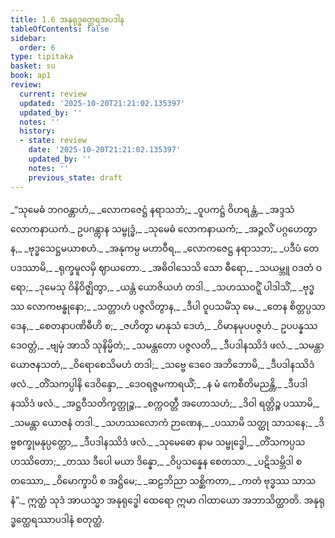 ```yaml
---
title: 1.6 အနုရုဒ္ဓတ္ထေရအပဒါန
tableOfContents: false
sidebar:
  order: 6
type: tipitaka
basket: su
book: ap1
review:
  current: review
  updated: '2025-10-20T21:21:02.135397'
  updated_by: ''
  notes: ''
  history:
  - state: review
    date: '2025-10-20T21:21:02.135397'
    updated_by: ''
    notes: ''
    previous_state: draft
---
```



<DynamicBreadcrumb />


<ReviewStatus review={frontmatter.review} showDetails={true} />

<HypothesisAnnotation frontmatter={frontmatter} />

<Division number="421" book="ap1" e="ch" v="20" p="38">

<Paragraph number="434" type="verses" book="ap1">
_“သုမေဓံ ဘဂဝန္တာဟံ,_  
_လောကဇေဋ္ဌံ နရာသဘံ;_  
_ဝူပကဋ္ဌံ ဝိဟရန္တံ,_  
_အဒ္ဒသံ လောကနာယကံ._  

</Paragraph>

</Division>
<Division number="422" book="ap1" e="ch" v="20" p="38">

<Paragraph number="435" type="verses" book="ap1">
ဥပဂန္တွာန သမ္ဗုဒ္ဓံ,_  
_သုမေဓံ လောကနာယကံ;_  
_အဉ္ဇလိံ ပဂ္ဂဟေတွာန,_  
_ဗုဒ္ဓသေဋ္ဌမယာစဟံ._  

</Paragraph>

</Division>
<Division number="423" book="ap1" e="ch" v="20" p="38">

<Paragraph number="436" type="verses" book="ap1">
_အနုကမ္ပ မဟာဝီရ,_  
_လောကဇေဋ္ဌ နရာသဘ;_  
_ပဒီပံ တေ ပဒဿာမိ,_  
_ရုက္ခမူလမှိ ဈာယတော._  

</Paragraph>

</Division>
<Division number="424" book="ap1" e="ch" v="20" p="38">

<Paragraph number="437" type="verses" book="ap1">
_အဓိဝါသေသိ သော ဓီရော,_  
_သယမ္ဘူ ဝဒတံ ဝရော;_  
_ဒုမေသု ဝိနိဝိဇ္ဈိတွာ,_  
_ယန္တံ ယောဇိယဟံ တဒါ._  

</Paragraph>

</Division>
<Division number="425" book="ap1" e="ch" v="20" p="39">

<Paragraph number="438" type="verses" book="ap1">
_သဟဿဝဋ္ဋိံ ပါဒါသိံ,_  
_ဗုဒ္ဓဿ လောကဗန္ဓုနော;_  
_သတ္တာဟံ ပဇ္ဇလိတွာန,_  
_ဒီပါ ဝူပသမိံသု မေ._  

</Paragraph>

</Division>
<Division number="426" book="ap1" e="ch" v="20" p="39">

<Paragraph number="439" type="verses" book="ap1">
_တေန စိတ္တပ္ပသာဒေန,_  
_စေတနာပဏိဓီဟိ စ;_  
_ဇဟိတွာ မာနုသံ ဒေဟံ,_  
_ဝိမာနမုပပဇ္ဇဟံ._  

</Paragraph>

</Division>
<Division number="427" book="ap1" e="ch" v="20" p="39">

<Paragraph number="440" type="verses" book="ap1">
ဥပပန္နဿ ဒေဝတ္တံ,_  
_ဗျမှံ အာသိ သုနိမ္မိတံ;_  
_သမန္တတော ပဇ္ဇလတိ,_  
_ဒီပဒါနဿိဒံ ဖလံ._  

</Paragraph>

</Division>
<Division number="428" book="ap1" e="ch" v="20" p="39">

<Paragraph number="441" type="verses" book="ap1">
_သမန္တာ ယောဇနသတံ,_  
_ဝိရောစေသိမဟံ တဒါ;_  
_သဗ္ဗေ ဒေဝေ အဘိဘောမိ,_  
_ဒီပဒါနဿိဒံ ဖလံ._  

</Paragraph>

</Division>
<Division number="429" book="ap1" e="ch" v="20" p="39">

<Paragraph number="442" type="verses" book="ap1">
_တိံသကပ္ပါနိ ဒေဝိန္ဒော,_  
_ဒေဝရဇ္ဇမကာရယိံ;_  
_န မံ ကေစီတိမညန္တိ,_  
_ဒီပဒါနဿိဒံ ဖလံ._  

</Paragraph>

</Division>
<Division number="430" book="ap1" e="ch" v="20" p="39">

<Paragraph number="443" type="verses" book="ap1">
_အဋ္ဌဝီသတိက္ခတ္တုဉ္စ,_  
_စက္ကဝတ္တီ အဟောသဟံ;_  
_ဒိဝါ ရတ္တိဉ္စ ပဿာမိ,_  
_သမန္တာ ယောဇနံ တဒါ._  

</Paragraph>

</Division>
<Division number="431" book="ap1" e="ch" v="20" p="39">

<Paragraph number="444" type="verses" book="ap1">
_သဟဿလောကံ ဉာဏေန,_  
_ပဿာမိ သတ္ထု သာသနေ;_  
_ဒိဗ္ဗစက္ခုမနုပ္ပတ္တော,_  
_ဒီပဒါနဿိဒံ ဖလံ._  

</Paragraph>

</Division>
<Division number="432" book="ap1" e="ch" v="20" p="39">

<Paragraph number="445" type="verses" book="ap1">
_သုမေဓော နာမ သမ္ဗုဒ္ဓေါ,_  
_တိံသကပ္ပသဟဿိတော;_  
_တဿ ဒီပေါ မယာ ဒိန္နော,_  
_ဝိပ္ပသန္နေန စေတသာ._  

</Paragraph>

</Division>
<Division number="433" book="ap1" e="ch" v="20" p="39">

<Paragraph number="446" type="verses" book="ap1">
_ပဋိသမ္ဘိဒါ စတဿော,_  
_ဝိမောက္ခာပိ စ အဋ္ဌိမေ;_  
_ဆဠဘိညာ သစ္ဆိကတာ,_  
_ကတံ ဗုဒ္ဓဿ သာသနံ”._  

</Paragraph>

<Paragraph number="447" book="ap1">
ဣတ္ထံ သုဒံ အာယသ္မာ အနုရုဒ္ဓေါ ထေရော ဣမာ ဂါထာယော အဘာသိတ္ထာတိ.

</Paragraph>
</Division>

<Paragraph number="448" type="center" book="ap1">
အနုရုဒ္ဓတ္ထေရဿာပဒါနံ စတုတ္ထံ.
</Paragraph>